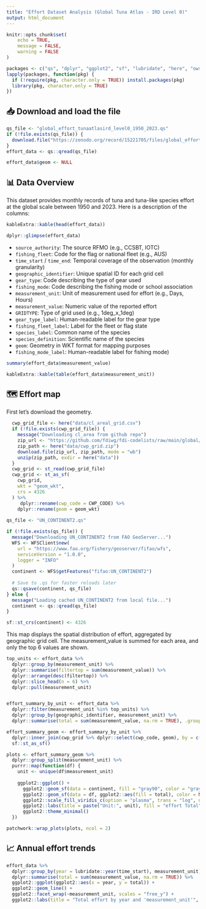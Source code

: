 ```yaml
---
title: "Effort Dataset Analysis (Global Tuna Atlas - IRD Level 0)"
output: html_document
---
```


```r

knitr::opts_chunk$set(
	echo = TRUE,
	message = FALSE,
	warning = FALSE
)

```

```r
packages <- c("qs", "dplyr", "ggplot2", "sf", "lubridate", "here", "ows4R", "patchwork", "kableExtra")
lapply(packages, function(pkg) {
  if (!require(pkg, character.only = TRUE)) install.packages(pkg)
  library(pkg, character.only = TRUE)
})
```

## 📥 Download and load the file

```r

qs_file <- "global_effort_tunaatlasird_level0_1950_2023.qs"
if (!file.exists(qs_file)) {
  download.file("https://zenodo.org/record/15221705/files/global_effort_tunaatlasird_level0_1950_2023.qs?download=1", qs_file, mode = "wb")
}
effort_data <- qs::qread(qs_file)

effort_data$geom <- NULL 

```

## 📊 Data Overview

This dataset provides monthly records of tuna and tuna-like species effort at the global scale between 1950 and 2023. Here is a description of the columns:

```r
kableExtra::kable(head(effort_data))
```


```r
dplyr::glimpse(effort_data)
```


- `source_authority`: The source RFMO (e.g., CCSBT, IOTC)
- `fishing_fleet`: Code for the flag or national fleet (e.g., AUS)
- `time_start` / `time_end`: Temporal coverage of the observation (monthly granularity)
- `geographic_identifier`: Unique spatial ID for each grid cell
- `gear_type`: Code describing the type of gear used
- `fishing_mode`: Code describing the fishing mode or school association
- `measurement_unit`: Unit of measurement used for effort (e.g., Days, Hours)
- `measurement_value`: Numeric value of the reported effort
- `GRIDTYPE`: Type of grid used (e.g., 1deg_x_1deg)
- `gear_type_label`: Human-readable label for the gear type
- `fishing_fleet_label`: Label for the fleet or flag state
- `species_label`: Common name of the species
- `species_definition`: Scientific name of the species
- `geom`: Geometry in WKT format for mapping purposes
- `fishing_mode_label`: Human-readable label for fishing mode)


```r
summary(effort_data$measurement_value)
```


```r
kableExtra::kable(table(effort_data$measurement_unit))
```


## 🗺️ Effort map

First let's download the geometry. 

```r
  cwp_grid_file <- here("data/cl_areal_grid.csv")
  if (!file.exists(cwp_grid_file)) {
    message("Downloading cl_area from github repo")
    zip_url <- "https://github.com/fdiwg/fdi-codelists/raw/main/global/cwp/cl_areal_grid.zip"
    zip_path <- here("data/cwp_grid.zip")
    download.file(zip_url, zip_path, mode = "wb")
    unzip(zip_path, exdir = here("data"))
  }
  cwp_grid <- st_read(cwp_grid_file)
  cwp_grid <- st_as_sf(
    cwp_grid,
    wkt = "geom_wkt",   
    crs = 4326         
  ) %>%
     dplyr::rename(cwp_code = CWP_CODE) %>%
    dplyr::rename(geom = geom_wkt)
  
qs_file <- "UN_CONTINENT2.qs"

if (!file.exists(qs_file)) {
  message("Downloading UN_CONTINENT2 from FAO GeoServer...")
  WFS <- WFSClient$new(
    url = "https://www.fao.org/fishery/geoserver/fifao/wfs",
    serviceVersion = "1.0.0",
    logger = "INFO"
  )
  continent <- WFS$getFeatures("fifao:UN_CONTINENT2")
  
  # Save to .qs for faster reloads later
  qs::qsave(continent, qs_file)
} else {
  message("Loading cached UN_CONTINENT2 from local file...")
  continent <- qs::qread(qs_file)
}

sf::st_crs(continent) <- 4326

```

This map displays the spatial distribution of effort, aggregated by geographic grid cell. The measurement_value is summed for each area, and only the top 6 values are shown.

```r

top_units <- effort_data %>%
  dplyr::group_by(measurement_unit) %>%
  dplyr::summarise(filtertop = sum(measurement_value)) %>%
  dplyr::arrange(desc(filtertop)) %>%
  dplyr::slice_head(n = 6) %>%
  dplyr::pull(measurement_unit)


effort_summary_by_unit <- effort_data %>%
  dplyr::filter(measurement_unit %in% top_units) %>% 
  dplyr::group_by(geographic_identifier, measurement_unit) %>%
  dplyr::summarise(total = sum(measurement_value, na.rm = TRUE), .groups = "drop") 

effort_summary_geom <- effort_summary_by_unit %>%
  dplyr::inner_join(cwp_grid %>% dplyr::select(cwp_code, geom), by = c("geographic_identifier" = "cwp_code")) %>%
  sf::st_as_sf()

plots <- effort_summary_geom %>%
  dplyr::group_split(measurement_unit) %>%
  purrr::map(function(df) {
    unit <- unique(df$measurement_unit)
    
    ggplot2::ggplot() +
      ggplot2::geom_sf(data = continent, fill = "gray90", color = "gray60") +
      ggplot2::geom_sf(data = df, ggplot2::aes(fill = total), color = NA) +
      ggplot2::scale_fill_viridis_c(option = "plasma", trans = "log", na.value = "transparent") +
      ggplot2::labs(title = paste("Unit:", unit), fill = "effort Total") +
      ggplot2::theme_minimal()
  })

patchwork::wrap_plots(plots, ncol = 2)


```

## 📈 Annual effort trends

```r

effort_data %>%
  dplyr::group_by(year = lubridate::year(time_start), measurement_unit) %>%
  dplyr::summarise(total = sum(measurement_value, na.rm = TRUE)) %>%
  ggplot2::ggplot(ggplot2::aes(x = year, y = total)) +
  ggplot2::geom_line() +
  ggplot2::facet_wrap(~measurement_unit, scales = "free_y") +
  ggplot2::labs(title = "Total effort by year and 'measurement_unit'", y = "Measurement_value", x = "Year")


```


<!-- # Your turn: -->

<!-- If you want to use only part of the data you can filter the dataset using the dimensison provided exemple, here let's focus on Silky sharks (note that this only concern catch data as effort cannot be related to species) -->

<!-- ```{r} -->

<!-- silky_sharks <- effort_data %>% dplyr::filter(species_label == "Silky shark") -->

<!-- ``` -->

<!-- ```{r} -->

<!-- silky_sharks %>% -->
<!--   dplyr::group_by(year = lubridate::year(time_start), measurement_unit) %>% -->
<!--   dplyr::summarise(total = sum(measurement_value, na.rm = TRUE)) %>% -->
<!--   ggplot2::ggplot(ggplot2::aes(x = year, y = total)) + -->
<!--   ggplot2::geom_line() + -->
<!--   ggplot2::facet_wrap(~measurement_unit, scales = "free_y") + -->
<!--   ggplot2::labs(title = "Total catches by Year and Measurement unit", y = "Measured Value", x = "Year") -->

<!-- ``` -->

